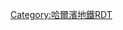{{Routemap
|title=<noinclude>哈尔滨地铁1号线</noinclude>
|title-bg=#{{哈尔滨地铁颜色|1}}
|inline=<includeonly>1</includeonly>
|map=
uextKBHFa~~ ~~[[东化工路站|东化工路]]
uextBHF~~ ~~[[太平机械厂站|太平机械厂]]
leer\CONTgq\uxmtKRZ\BHFq!~HUBa\CONTfq~~ ~~[[File:China Railways.svg|14px]][[哈尔滨东站]]~~国铁[[滨北铁路]]
leer\utKBHFxa!~HUBaq\HUBrf~~ ~~[[哈尔滨东站 (地铁)|哈尔滨东站]]
utBHF~~ ~~[[桦树街站|桦树街]]
utBHF~~ ~~[[交通学院站|交通学院]]
uKDSTaq\utSTRaq\utABZgr+r\\~~ ~~ ~~ ~~[[太平桥车辆段]]
WASSERq\utKRZW\WASSERq~~ ~~ ~~下穿[[马家沟河]]
uextCONTgq\utTINTxt\utCONTfq~~ ~~[[太平桥站 (哈尔滨地铁)|太平桥]]~~ 换乘3号线
utBHF~~ ~~[[工程大学站|工程大学]]
utBHF~~ ~~[[烟厂站|烟厂]]
utBHF~~ ~~[[医大一院站|医大一院]]
utCONTgq\utTINTxt\utCONTfq~~ ~~[[博物馆站 (哈尔滨)|博物馆]]~~ 换乘2号线
utBHF~~[[鐵路局站 (哈爾濱)|铁路局]]
utBHF~~ ~~[[哈工大站|哈工大]]
leer\CONTgq\umtKRZ\CONTfq\~~ ~~ ~~下穿国铁[[滨绥铁路]]
utBHF~~ ~~[[西大桥站 (中国)|西大桥]]
utBHF~~ ~~[[和兴路站|和兴路]]
utBHF~~ ~~[[学府路站 (哈尔滨)|学府路]]
utBHF~~ ~~[[理工大学站 (哈尔滨)|理工大学]]
utBHF~~ ~~[[黑龙江大学站|黑龙江大学]]
utCONTgq\utSTR!~utKINTxeq\utCONTfq~~ ~~[[医大二院站 (哈尔滨市)|医大二院]]~~ 换乘3号线
utBHF~~ ~~[[哈达站 (地铁)|哈达]]
uexKDSTaq\uextSTRaq\uetABZgr\\~~ ~~ ~~ ~~[[哈南停车场]] (规划中)
CONTgq\eBHFq\umtKRZ\CONTfq\leer~~ ~~[[File:China Railways.svg|14px]][[哈尔滨南站]]~~国铁[[王孙铁路]]
utBHF~~ ~~[[哈尔滨南站 (地铁)|哈尔滨南站]]
utBHF~~ ~~[[同江路站|同江路]]
utBHF~~ ~~[[瓦盆窑站|瓦盆窑]]
utBHF~~ ~~[[镜泊路站|镜泊路]]
utBHF~~ ~~[[渤海路站|渤海路]]
leer\CONTgq\umtKRZ\CONTfq\~~ ~~ ~~下穿东北轻合金有限责任公司铁路专用线
utKBHFe~~ ~~[[新疆大街站|新疆大街]]
|bottom={{navbar|哈尔滨地铁1号线RDT}}
}}
<noinclude>
{{Rdt intro|[[哈尔滨地铁1号线]]}}
[[Category:哈爾濱地鐵RDT]]
</noinclude>